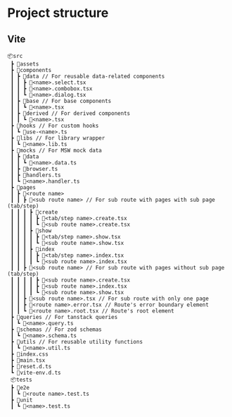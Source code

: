 # Project structure

## Vite
```
📦src
 ┣ 📂assets
 ┣ 📂components
 ┃ ┣ 📂data // For reusable data-related components
 ┃ ┃ ┣ 📜<name>.select.tsx
 ┃ ┃ ┣ 📜<name>.combobox.tsx
 ┃ ┃ ┗ 📜<name>.dialog.tsx
 ┃ ┣ 📂base // For base components
 ┃ ┃ ┗ 📜<name>.tsx
 ┃ ┣ 📂derived // For derived components
 ┃ ┃ ┗ 📜<name>.tsx
 ┣ 📂hooks // For custom hooks
 ┃ ┗ 📜use-<name>.ts
 ┣ 📂libs // For library wrapper
 ┃ ┗ 📜<name>.lib.ts
 ┣ 📂mocks // For MSW mock data
 ┃ ┣ 📂data
 ┃ ┃ ┗ 📜<name>.data.ts
 ┃ ┣ 📜browser.ts
 ┃ ┣ 📜handlers.ts
 ┃ ┗ 📜<name>.handler.ts
 ┣ 📂pages
 ┃ ┣ 📂<route name>
 ┃ ┃ ┣ 📂<sub route name> // For sub route with pages with sub page (tab/step)
 ┃ ┃ ┃ ┣ 📂create
 ┃ ┃ ┃ ┃ ┣ 📜<tab/step name>.create.tsx
 ┃ ┃ ┃ ┃ ┗ 📜<sub route name>.create.tsx
 ┃ ┃ ┃ ┣ 📂show
 ┃ ┃ ┃ ┃ ┣ 📜<tab/step name>.show.tsx
 ┃ ┃ ┃ ┃ ┗ 📜<sub route name>.show.tsx
 ┃ ┃ ┃ ┣ 📂index
 ┃ ┃ ┃ ┃ ┣ 📜<tab/step name>.index.tsx
 ┃ ┃ ┃ ┃ ┗ 📜<sub route name>.index.tsx
 ┃ ┃ ┣ 📂<sub route name> // For sub route with pages without sub page (tab/step)
 ┃ ┃ ┃ ┃ ┣ 📜<sub route name>.create.tsx
 ┃ ┃ ┃ ┃ ┣ 📜<sub route name>.index.tsx
 ┃ ┃ ┃ ┃ ┗ 📜<sub route name>.show.tsx
 ┃ ┃ ┣ 📜<sub route name>.tsx // For sub route with only one page
 ┃ ┃ ┣ 📜<route name>.error.tsx // Route's error boundary element
 ┃ ┃ ┗ 📜<route name>.root.tsx // Route's root element
 ┣ 📂queries // For tanstack queries
 ┃ ┗ 📜<name>.query.ts
 ┣ 📂schemas // For zod schemas
 ┃ ┗ 📜<name>.schema.ts
 ┣ 📂utils // For reusable utility functions
 ┃ ┗ 📜<name>.util.ts
 ┣ 📜index.css
 ┣ 📜main.tsx
 ┣ 📜reset.d.ts
 ┗ 📜vite-env.d.ts
 📦tests
 ┣ 📂e2e
 ┃ ┗ 📜<route name>.test.ts
 ┣ 📂unit
 ┃ ┗ 📜<name>.test.ts
```

